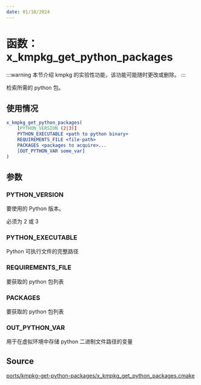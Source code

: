 ```yaml
---
date: 01/10/2024
---
```

# 函数： x_kmpkg_get_python_packages

:::warning
本节介绍 kmpkg 的实验性功能，该功能可能随时更改或删除。
:::

检索所需的 python 包。

## 使用情况

```cmake
x_kmpkg_get_python_packages(
    [PYTHON_VERSION (2|3)]
    PYTHON_EXECUTABLE <path to python binary>
    REQUIREMENTS_FILE <file-path>
    PACKAGES <packages to acquire>...
    [OUT_PYTHON_VAR some_var]
)
```

## 参数

### PYTHON_VERSION

要使用的 Python 版本。

必须为 2 或 3

### PYTHON_EXECUTABLE

Python 可执行文件的完整路径

### REQUIREMENTS_FILE

要获取的 python 包列表

### PACKAGES

要获取的 python 包列表

### OUT_PYTHON_VAR

用于在虚拟环境中存储 python 二进制文件路径的变量

## Source

[ports/kmpkg-get-python-packages/x\_kmpkg\_get\_python\_packages.cmake](https://gitee.com/kumo-pub/kmpkg/blob/master/ports/kmpkg-get-python-packages/x_kmpkg_get_python_packages.cmake)
